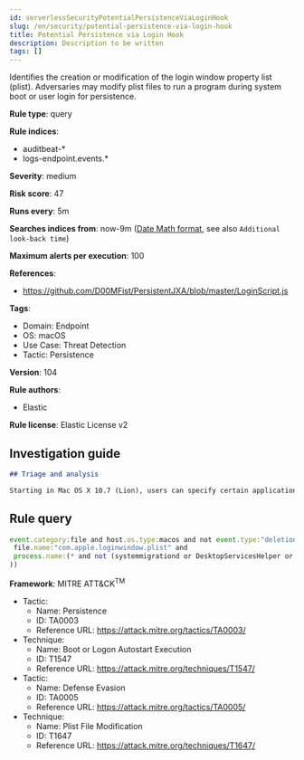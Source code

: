 ```yaml
---
id: serverlessSecurityPotentialPersistenceViaLoginHook
slug: /en/security/potential-persistence-via-login-hook
title: Potential Persistence via Login Hook
description: Description to be written
tags: []
---
```


<div id="potential-persistence-via-login-hook"></div>

Identifies the creation or modification of the login window property list (plist). Adversaries may modify plist files to run a program during system boot or user login for persistence.

**Rule type**: query

**Rule indices**: 

* auditbeat-*
* logs-endpoint.events.*

**Severity**: medium

**Risk score**: 47

**Runs every**: 5m

**Searches indices from**: now-9m ([Date Math format](((ref))/common-options.html#date-math), see also <DocLink id="serverlessSecurityRulesUiCreate" section="set-the-rules-schedule">`Additional look-back time`</DocLink>)

**Maximum alerts per execution**: 100

**References**: 

* https://github.com/D00MFist/PersistentJXA/blob/master/LoginScript.js

**Tags**: 

* Domain: Endpoint
* OS: macOS
* Use Case: Threat Detection
* Tactic: Persistence

**Version**: 104

**Rule authors**: 

* Elastic

**Rule license**: Elastic License v2

## Investigation guide

```markdown
## Triage and analysis

Starting in Mac OS X 10.7 (Lion), users can specify certain applications to be re-opened when a user reboots their machine. This can be abused to establish or maintain persistence on a compromised system.
```

## Rule query

```js
event.category:file and host.os.type:macos and not event.type:"deletion" and
 file.name:"com.apple.loginwindow.plist" and
 process.name:(* and not (systemmigrationd or DesktopServicesHelper or diskmanagementd or rsync or launchd or cfprefsd or xpcproxy or ManagedClient or MCXCompositor or backupd or "iMazing Profile Editor"
))

```

**Framework**: MITRE ATT&CK<sup>TM</sup>

* Tactic:
    * Name: Persistence
    * ID: TA0003
    * Reference URL: https://attack.mitre.org/tactics/TA0003/
* Technique:
    * Name: Boot or Logon Autostart Execution
    * ID: T1547
    * Reference URL: https://attack.mitre.org/techniques/T1547/
* Tactic:
    * Name: Defense Evasion
    * ID: TA0005
    * Reference URL: https://attack.mitre.org/tactics/TA0005/
* Technique:
    * Name: Plist File Modification
    * ID: T1647
    * Reference URL: https://attack.mitre.org/techniques/T1647/

